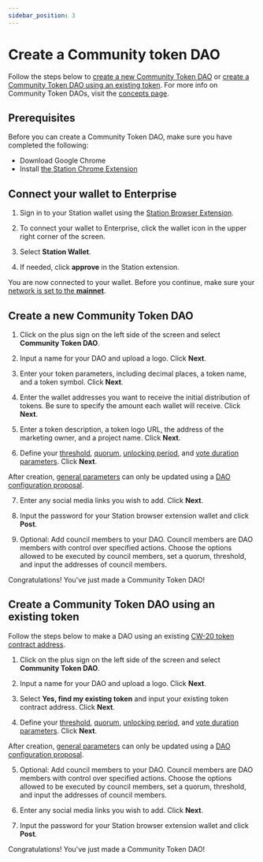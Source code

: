 ```yaml
---
sidebar_position: 3
---
```



# Create a Community token DAO

Follow the steps below to [create a new Community Token DAO](#create-a-new-community-token-dao) or [create a Community Token DAO using an existing token](#create-a-community-token-dao-using-an-existing-token). For more info on Community Token DAOs, visit the [concepts page](../concepts/about.mdx#community-token-daos).

## Prerequisites

Before you can create a Community Token DAO, make sure you have completed the following:

- Download Google Chrome
- Install [the Station Chrome Extension](https://docs.terra.money/learn/station/download/station-extension)

## Connect your wallet to Enterprise

1. Sign in to your Station wallet using the [Station Browser Extension](https://setup-station.terra.money/). 

2. To connect your wallet to Enterprise, click the wallet icon in the upper right corner of the screen. 

3. Select **Station Wallet**. 

4. If needed, click **approve** in the Station extension. 

You are now connected to your wallet. Before you continue, make sure your [network is set to the **mainnet**](https://docs.terra.money/learn/station/networks).

## Create a new Community Token DAO

1. Click on the plus sign on the left side of the screen and select **Community Token DAO**. 

2. Input a name for your DAO and upload a logo. Click **Next**.

3. Enter your token parameters, including decimal places, a token name, and a token symbol. Click **Next**.

4. Enter the wallet addresses you want to receive the initial distribution of tokens. Be sure to specify the amount each wallet will receive. Click **Next**.

5. Enter a token description, a token logo URL, the address of the marketing owner, and a project name. Click **Next**.

6. Define your [threshold](../concepts/config.mdx#threshold), [quorum](../concepts/config.mdx#quorum), [unlocking period](../concepts/config.mdx#unlocking-period), and [vote duration parameters](../concepts/config.mdx#vote-duration). Click **Next**.



<Admonition type="caution" title="Updating parameters">

After creation, [general parameters](../concepts/config.mdx#general-parameters) can only be updated using a [DAO configuration proposal](../concepts/governance.mdx#dao-configuration-proposals). 

</Admonition>

7. Enter any social media links you wish to add. Click **Next**.

8. Input the password for your Station browser extension wallet and click **Post**.

9. Optional: Add council members to your DAO. Council members are DAO members with control over specified actions. Choose the options allowed to be executed by council members, set a quorum, threshold, and input the addresses of council members. 

Congratulations! You've just made a Community Token DAO!

## Create a Community Token DAO using an existing token

Follow the steps below to make a DAO using an existing [CW-20 token contract address](https://docs.cosmwasm.com/cw-plus/0.9.0/cw20/spec/#messages-1).

1. Click on the plus sign on the left side of the screen and select **Community Token DAO**. 

2. Input a name for your DAO and upload a logo. Click **Next**.

3. Select **Yes, find my existing token** and input your existing token contract address. Click **Next**. 

4. Define your [threshold](../concepts/config.mdx#threshold), [quorum](../concepts/config.mdx#quorum), [unlocking period](../concepts/config.mdx#unlocking-period), and [vote duration parameters](../concepts/config.mdx#vote-duration). Click **Next**.


<Admonition type="caution" title="Updating parameters">

After creation, [general parameters](../concepts/config.mdx#general-parameters) can only be updated using a [DAO configuration proposal](../concepts/governance.mdx#dao-configuration-proposals). 

</Admonition>

5. Optional: Add council members to your DAO. Council members are DAO members with control over specified actions. Choose the options allowed to be executed by council members, set a quorum, threshold, and input the addresses of council members. 

6. Enter any social media links you wish to add. Click **Next**.

7. Input the password for your Station browser extension wallet and click **Post**.

Congratulations! You've just made a Community Token DAO!


